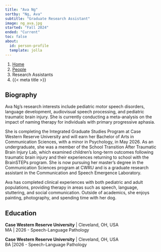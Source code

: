 ```yaml
---
title: "Ava Ng"
sortby: "Ng, Ava"
subtitle: "Graduate Research Assistant"
image: ng_ava.jpg
started: "Fall 2024"
ended: "Current"
toc: false
about:
  id: person-profile
  template: jolla
---
```


```{=html}
<nav aria-label="breadcrumb">
  <ol class="breadcrumb">
    <li class="breadcrumb-item"><a href="../../index.html">Home</a></li>
    <li class="breadcrumb-item"><a href="../../people.html">People</a></li>
    <li class="breadcrumb-item active">Research Assistants</li>
    <li class="breadcrumb-item active" aria-current="page">{{< meta title >}}</li>
  </ol>
</nav>
```
::: {#person-profile}
## Biography

Ava Ng’s research interests include pediatric motor speech disorders, language development, audiovisual speech processing, and pediatric traumatic brain injury. She is currently conducting a meta-analysis on the impact of naming therapy for individuals with primary progressive aphasia.

She is completing the Integrated Graduate Studies Program at Case Western Reserve University and will earn her Bachelor of Arts in Communication Sciences, with a minor in Psychology, in May 2026. As an undergraduate, she was a member of the School Transition After Traumatic Brain Injury Lab, which examined children’s long-term outcomes following traumatic brain injury and their experiences returning to school with the BrainSTEPs program. She is now pursuing her master’s degree in the Communication Sciences program at CWRU and is a graduate research assistant in the Communication and Speech Emergence Laboratory.

Ava has completed clinical experiences with both pediatric and adult populations, providing therapy in areas such as speech, language, stuttering, and social communication. Outside of academics, she enjoys painting, photography, and spending time with her dog. 

## Education

**Case Western Reserve University** \| Cleveland, OH, USA<br /> MA \| 2026
  - Speech-Language Pathology

**Case Western Reserve University** \| Cleveland, OH, USA<br /> BA \|2026
  - Speech-Language Pathology
:::
